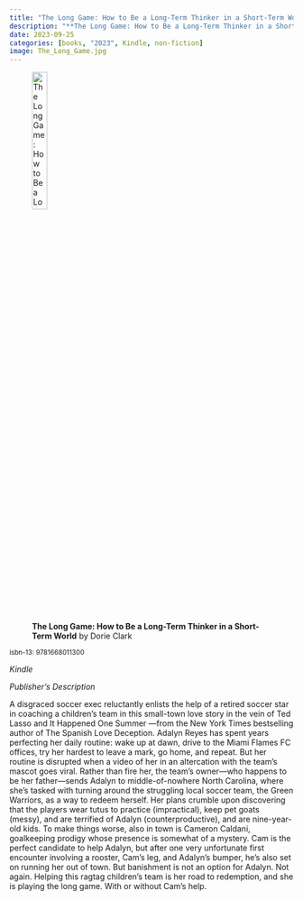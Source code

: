 ```yaml
---
title: "The Long Game: How to Be a Long-Term Thinker in a Short-Term World"
description: "**The Long Game: How to Be a Long-Term Thinker in a Short-Term World** by Dorie Clark"
date: 2023-09-25
categories: [books, "2023", Kindle, non-fiction]
image: The_Long_Game.jpg
---
```

![**The Long Game: How to Be a Long-Term Thinker in a Short-Term World** by Dorie Clark](The_Long_Game.jpg){fig-align="left" width=25%}

<sup>isbn-13: 9781668011300</sup>

*Kindle*

*Publisher's Description*

A disgraced soccer exec reluctantly enlists the help of a retired soccer
star in coaching a children’s team in this small-town love story in the
vein of Ted Lasso and It Happened One Summer —from the New York Times
bestselling author of The Spanish Love Deception. Adalyn Reyes has spent
years perfecting her daily routine: wake up at dawn, drive to the Miami
Flames FC offices, try her hardest to leave a mark, go home, and repeat.
But her routine is disrupted when a video of her in an altercation with the
team’s mascot goes viral. Rather than fire her, the team’s owner—who
happens to be her father—sends Adalyn to middle-of-nowhere North Carolina,
where she’s tasked with turning around the struggling local soccer team,
the Green Warriors, as a way to redeem herself. Her plans crumble upon
discovering that the players wear tutus to practice (impractical), keep pet
goats (messy), and are terrified of Adalyn (counterproductive), and are
nine-year-old kids. To make things worse, also in town is Cameron Caldani,
goalkeeping prodigy whose presence is somewhat of a mystery. Cam is the
perfect candidate to help Adalyn, but after one very unfortunate first
encounter involving a rooster, Cam’s leg, and Adalyn’s bumper, he’s also
set on running her out of town. But banishment is not an option for Adalyn.
Not again. Helping this ragtag children’s team is her road to redemption,
and she is playing the long game. With or without Cam’s help.